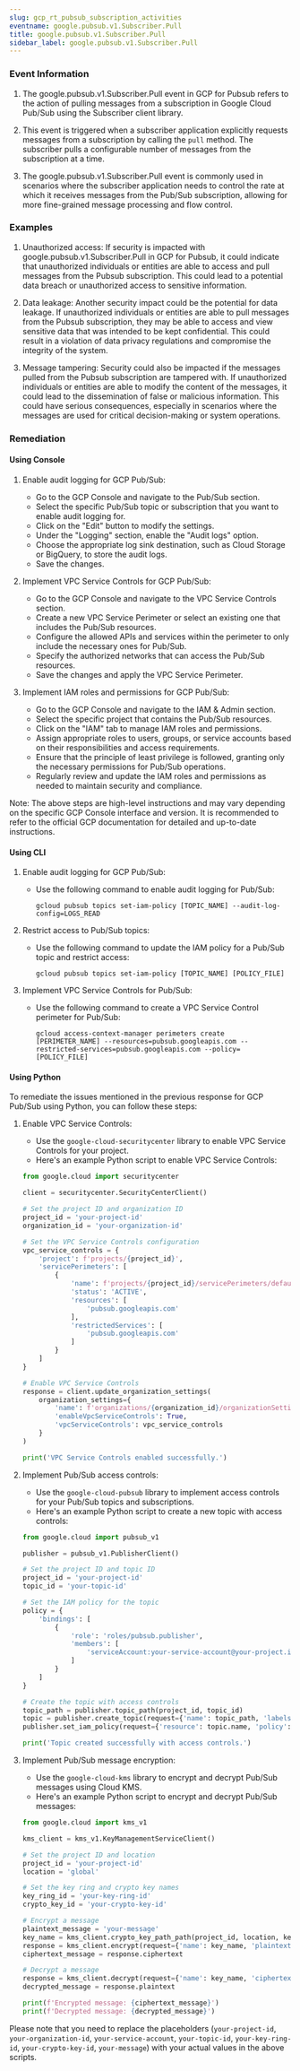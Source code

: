 ```yaml
--- 
slug: gcp_rt_pubsub_subscription_activities
eventname: google.pubsub.v1.Subscriber.Pull
title: google.pubsub.v1.Subscriber.Pull
sidebar_label: google.pubsub.v1.Subscriber.Pull
---
```

                       
### Event Information

1. The google.pubsub.v1.Subscriber.Pull event in GCP for Pubsub refers to the action of pulling messages from a subscription in Google Cloud Pub/Sub using the Subscriber client library.

2. This event is triggered when a subscriber application explicitly requests messages from a subscription by calling the `pull` method. The subscriber pulls a configurable number of messages from the subscription at a time.

3. The google.pubsub.v1.Subscriber.Pull event is commonly used in scenarios where the subscriber application needs to control the rate at which it receives messages from the Pub/Sub subscription, allowing for more fine-grained message processing and flow control.


### Examples

1. Unauthorized access: If security is impacted with google.pubsub.v1.Subscriber.Pull in GCP for Pubsub, it could indicate that unauthorized individuals or entities are able to access and pull messages from the Pubsub subscription. This could lead to a potential data breach or unauthorized access to sensitive information.

2. Data leakage: Another security impact could be the potential for data leakage. If unauthorized individuals or entities are able to pull messages from the Pubsub subscription, they may be able to access and view sensitive data that was intended to be kept confidential. This could result in a violation of data privacy regulations and compromise the integrity of the system.

3. Message tampering: Security could also be impacted if the messages pulled from the Pubsub subscription are tampered with. If unauthorized individuals or entities are able to modify the content of the messages, it could lead to the dissemination of false or malicious information. This could have serious consequences, especially in scenarios where the messages are used for critical decision-making or system operations.

### Remediation

#### Using Console

1. Enable audit logging for GCP Pub/Sub:
   - Go to the GCP Console and navigate to the Pub/Sub section.
   - Select the specific Pub/Sub topic or subscription that you want to enable audit logging for.
   - Click on the "Edit" button to modify the settings.
   - Under the "Logging" section, enable the "Audit logs" option.
   - Choose the appropriate log sink destination, such as Cloud Storage or BigQuery, to store the audit logs.
   - Save the changes.

2. Implement VPC Service Controls for GCP Pub/Sub:
   - Go to the GCP Console and navigate to the VPC Service Controls section.
   - Create a new VPC Service Perimeter or select an existing one that includes the Pub/Sub resources.
   - Configure the allowed APIs and services within the perimeter to only include the necessary ones for Pub/Sub.
   - Specify the authorized networks that can access the Pub/Sub resources.
   - Save the changes and apply the VPC Service Perimeter.

3. Implement IAM roles and permissions for GCP Pub/Sub:
   - Go to the GCP Console and navigate to the IAM & Admin section.
   - Select the specific project that contains the Pub/Sub resources.
   - Click on the "IAM" tab to manage IAM roles and permissions.
   - Assign appropriate roles to users, groups, or service accounts based on their responsibilities and access requirements.
   - Ensure that the principle of least privilege is followed, granting only the necessary permissions for Pub/Sub operations.
   - Regularly review and update the IAM roles and permissions as needed to maintain security and compliance.

Note: The above steps are high-level instructions and may vary depending on the specific GCP Console interface and version. It is recommended to refer to the official GCP documentation for detailed and up-to-date instructions.

#### Using CLI

1. Enable audit logging for GCP Pub/Sub:
   - Use the following command to enable audit logging for Pub/Sub:
     ```
     gcloud pubsub topics set-iam-policy [TOPIC_NAME] --audit-log-config=LOGS_READ
     ```

2. Restrict access to Pub/Sub topics:
   - Use the following command to update the IAM policy for a Pub/Sub topic and restrict access:
     ```
     gcloud pubsub topics set-iam-policy [TOPIC_NAME] [POLICY_FILE]
     ```

3. Implement VPC Service Controls for Pub/Sub:
   - Use the following command to create a VPC Service Control perimeter for Pub/Sub:
     ```
     gcloud access-context-manager perimeters create [PERIMETER_NAME] --resources=pubsub.googleapis.com --restricted-services=pubsub.googleapis.com --policy=[POLICY_FILE]
     ```

#### Using Python

To remediate the issues mentioned in the previous response for GCP Pub/Sub using Python, you can follow these steps:

1. Enable VPC Service Controls:
   - Use the `google-cloud-securitycenter` library to enable VPC Service Controls for your project.
   - Here's an example Python script to enable VPC Service Controls:

   ```python
   from google.cloud import securitycenter

   client = securitycenter.SecurityCenterClient()

   # Set the project ID and organization ID
   project_id = 'your-project-id'
   organization_id = 'your-organization-id'

   # Set the VPC Service Controls configuration
   vpc_service_controls = {
       'project': f'projects/{project_id}',
       'servicePerimeters': [
           {
               'name': f'projects/{project_id}/servicePerimeters/default',
               'status': 'ACTIVE',
               'resources': [
                   'pubsub.googleapis.com'
               ],
               'restrictedServices': [
                   'pubsub.googleapis.com'
               ]
           }
       ]
   }

   # Enable VPC Service Controls
   response = client.update_organization_settings(
       organization_settings={
           'name': f'organizations/{organization_id}/organizationSettings',
           'enableVpcServiceControls': True,
           'vpcServiceControls': vpc_service_controls
       }
   )

   print('VPC Service Controls enabled successfully.')
   ```

2. Implement Pub/Sub access controls:
   - Use the `google-cloud-pubsub` library to implement access controls for your Pub/Sub topics and subscriptions.
   - Here's an example Python script to create a new topic with access controls:

   ```python
   from google.cloud import pubsub_v1

   publisher = pubsub_v1.PublisherClient()

   # Set the project ID and topic ID
   project_id = 'your-project-id'
   topic_id = 'your-topic-id'

   # Set the IAM policy for the topic
   policy = {
       'bindings': [
           {
               'role': 'roles/pubsub.publisher',
               'members': [
                   'serviceAccount:your-service-account@your-project.iam.gserviceaccount.com'
               ]
           }
       ]
   }

   # Create the topic with access controls
   topic_path = publisher.topic_path(project_id, topic_id)
   topic = publisher.create_topic(request={'name': topic_path, 'labels': {'access': 'restricted'}})
   publisher.set_iam_policy(request={'resource': topic.name, 'policy': policy})

   print('Topic created successfully with access controls.')
   ```

3. Implement Pub/Sub message encryption:
   - Use the `google-cloud-kms` library to encrypt and decrypt Pub/Sub messages using Cloud KMS.
   - Here's an example Python script to encrypt and decrypt Pub/Sub messages:

   ```python
   from google.cloud import kms_v1

   kms_client = kms_v1.KeyManagementServiceClient()

   # Set the project ID and location
   project_id = 'your-project-id'
   location = 'global'

   # Set the key ring and crypto key names
   key_ring_id = 'your-key-ring-id'
   crypto_key_id = 'your-crypto-key-id'

   # Encrypt a message
   plaintext_message = 'your-message'
   key_name = kms_client.crypto_key_path_path(project_id, location, key_ring_id, crypto_key_id)
   response = kms_client.encrypt(request={'name': key_name, 'plaintext': plaintext_message})
   ciphertext_message = response.ciphertext

   # Decrypt a message
   response = kms_client.decrypt(request={'name': key_name, 'ciphertext': ciphertext_message})
   decrypted_message = response.plaintext

   print(f'Encrypted message: {ciphertext_message}')
   print(f'Decrypted message: {decrypted_message}')
   ```

Please note that you need to replace the placeholders (`your-project-id`, `your-organization-id`, `your-service-account`, `your-topic-id`, `your-key-ring-id`, `your-crypto-key-id`, `your-message`) with your actual values in the above scripts.


 